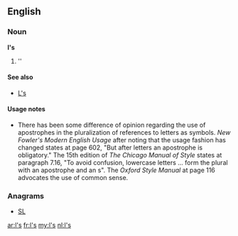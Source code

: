 {{also|LS|.ls|L's}}
==English==

===Noun===
'''l's'''

# ''{{plural of|l}}

====See also====
* [[L's]]

====Usage notes====
* There has been some difference of opinion regarding the use of apostrophes in the pluralization of references to letters as symbols.  ''New Fowler's Modern English Usage'' after noting that the usage fashion has changed states at page 602, "But after letters an apostrophe is obligatory."    The 15th edition of ''The Chicago Manual of Style'' states at paragraph 7.16, "To avoid confusion, lowercase letters ... form the plural with an apostrophe and an s".  The ''Oxford Style Manual'' at page 116 advocates the use of common sense.

===Anagrams===
* [[SL#English|SL]]

[[ar:l's]]
[[fr:l's]]
[[my:l's]]
[[nl:l's]]